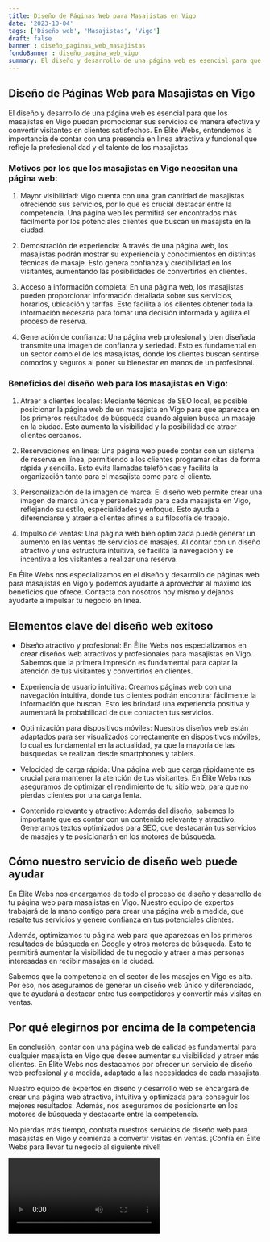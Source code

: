 ```yaml
---
title: Diseño de Páginas Web para Masajistas en Vigo
date: '2023-10-04'
tags: ['Diseño web', 'Masajistas', 'Vigo']
draft: false
banner : diseño_paginas_web_masajistas
fondoBanner : diseño_pagina_web_vigo
summary: El diseño y desarrollo de una página web es esencial para que los masajistas en Vigo puedan promocionar sus servicios de manera efectiva y convertir visitantes en clientes satisfechos. En Élite Webs, entendemos la importancia de contar con una presencia en línea atractiva y funcional que refleje la profesionalidad y el talento de los masajistas.
---
```


## Diseño de Páginas Web para Masajistas en Vigo

El diseño y desarrollo de una página web es esencial para que los masajistas en Vigo puedan promocionar sus servicios de manera efectiva y convertir visitantes en clientes satisfechos. En Élite Webs, entendemos la importancia de contar con una presencia en línea atractiva y funcional que refleje la profesionalidad y el talento de los masajistas.

### Motivos por los que los masajistas en Vigo necesitan una página web:
1. Mayor visibilidad: Vigo cuenta con una gran cantidad de masajistas ofreciendo sus servicios, por lo que es crucial destacar entre la competencia. Una página web les permitirá ser encontrados más fácilmente por los potenciales clientes que buscan un masajista en la ciudad.

2. Demostración de experiencia: A través de una página web, los masajistas podrán mostrar su experiencia y conocimientos en distintas técnicas de masaje. Esto genera confianza y credibilidad en los visitantes, aumentando las posibilidades de convertirlos en clientes.

3. Acceso a información completa: En una página web, los masajistas pueden proporcionar información detallada sobre sus servicios, horarios, ubicación y tarifas. Esto facilita a los clientes obtener toda la información necesaria para tomar una decisión informada y agiliza el proceso de reserva.

4. Generación de confianza: Una página web profesional y bien diseñada transmite una imagen de confianza y seriedad. Esto es fundamental en un sector como el de los masajistas, donde los clientes buscan sentirse cómodos y seguros al poner su bienestar en manos de un profesional.

### Beneficios del diseño web para los masajistas en Vigo:
1. Atraer a clientes locales: Mediante técnicas de SEO local, es posible posicionar la página web de un masajista en Vigo para que aparezca en los primeros resultados de búsqueda cuando alguien busca un masaje en la ciudad. Esto aumenta la visibilidad y la posibilidad de atraer clientes cercanos.

2. Reservaciones en línea: Una página web puede contar con un sistema de reserva en línea, permitiendo a los clientes programar citas de forma rápida y sencilla. Esto evita llamadas telefónicas y facilita la organización tanto para el masajista como para el cliente.

3. Personalización de la imagen de marca: El diseño web permite crear una imagen de marca única y personalizada para cada masajista en Vigo, reflejando su estilo, especialidades y enfoque. Esto ayuda a diferenciarse y atraer a clientes afines a su filosofía de trabajo.

4. Impulso de ventas: Una página web bien optimizada puede generar un aumento en las ventas de servicios de masajes. Al contar con un diseño atractivo y una estructura intuitiva, se facilita la navegación y se incentiva a los visitantes a realizar una reserva.

En Élite Webs nos especializamos en el diseño y desarrollo de páginas web para masajistas en Vigo y podemos ayudarte a aprovechar al máximo los beneficios que ofrece. Contacta con nosotros hoy mismo y déjanos ayudarte a impulsar tu negocio en línea.

<GifSeo />

<Cta />

## Elementos clave del diseño web exitoso

- Diseño atractivo y profesional: En Élite Webs nos especializamos en crear diseños web atractivos y profesionales para masajistas en Vigo. Sabemos que la primera impresión es fundamental para captar la atención de tus visitantes y convertirlos en clientes.

- Experiencia de usuario intuitiva: Creamos páginas web con una navegación intuitiva, donde tus clientes podrán encontrar fácilmente la información que buscan. Esto les brindará una experiencia positiva y aumentará la probabilidad de que contacten tus servicios.

- Optimización para dispositivos móviles: Nuestros diseños web están adaptados para ser visualizados correctamente en dispositivos móviles, lo cual es fundamental en la actualidad, ya que la mayoría de las búsquedas se realizan desde smartphones y tablets.

- Velocidad de carga rápida: Una página web que carga rápidamente es crucial para mantener la atención de tus visitantes. En Élite Webs nos aseguramos de optimizar el rendimiento de tu sitio web, para que no pierdas clientes por una carga lenta.

- Contenido relevante y atractivo: Además del diseño, sabemos lo importante que es contar con un contenido relevante y atractivo. Generamos textos optimizados para SEO, que destacarán tus servicios de masajes y te posicionarán en los motores de búsqueda.

## Cómo nuestro servicio de diseño web puede ayudar

En Élite Webs nos encargamos de todo el proceso de diseño y desarrollo de tu página web para masajistas en Vigo. Nuestro equipo de expertos trabajará de la mano contigo para crear una página web a medida, que resalte tus servicios y genere confianza en tus potenciales clientes.

Además, optimizamos tu página web para que aparezcas en los primeros resultados de búsqueda en Google y otros motores de búsqueda. Esto te permitirá aumentar la visibilidad de tu negocio y atraer a más personas interesadas en recibir masajes en la ciudad.

Sabemos que la competencia en el sector de los masajes en Vigo es alta. Por eso, nos aseguramos de generar un diseño web único y diferenciado, que te ayudará a destacar entre tus competidores y convertir más visitas en ventas.

## Por qué elegirnos por encima de la competencia

En conclusión, contar con una página web de calidad es fundamental para cualquier masajista en Vigo que desee aumentar su visibilidad y atraer más clientes. En Élite Webs nos destacamos por ofrecer un servicio de diseño web profesional y a medida, adaptado a las necesidades de cada masajista.

Nuestro equipo de expertos en diseño y desarrollo web se encargará de crear una página web atractiva, intuitiva y optimizada para conseguir los mejores resultados. Además, nos aseguramos de posicionarte en los motores de búsqueda y destacarte entre la competencia.

No pierdas más tiempo, contrata nuestros servicios de diseño web para masajistas en Vigo y comienza a convertir visitas en ventas. ¡Confía en Élite Webs para llevar tu negocio al siguiente nivel!

<Video />

<CtaBot job='Masajistas' city='Vigo'/>

<Gmaps query='Vigo+españa+maps' />